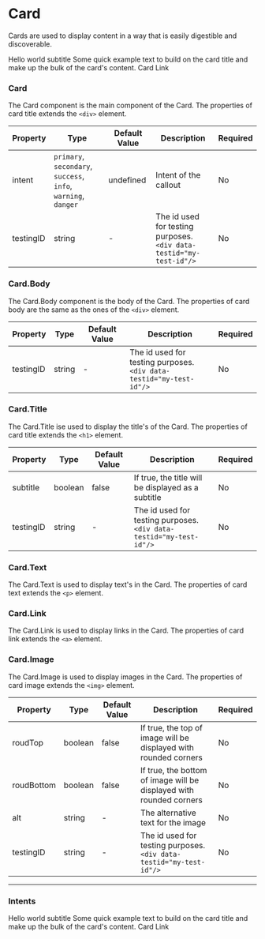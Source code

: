 

<Meta title="Data Display/Card" component={Card}/>

# Card

Cards are used to display content in a way that is easily digestible and discoverable.

<Canvas>
  <div style={{maxWidth: '20rem', padding: '0rem 5rem'}}>
    <Card>
      <Card.Body>
        <Card.Title>Hello world</Card.Title>
        <Card.Title subtitle>subtitle</Card.Title>
      </Card.Body>
      <Card.Image src="https://picsum.photos/1024" />
      <Card.Body>
        <Card.Text>
          Some quick example text to build on the card title and make up the bulk of the card&apos;s content.
        </Card.Text>
        <Card.Link>
          Card Link
        </Card.Link>
      </Card.Body>
    </Card>
  </div>
</Canvas>


### Card
The Card component is the main component of the Card.
The properties of card title extends the `<div>` element.

| Property | Type | Default Value | Description | Required |
|---|---|---|---|---|
|intent|`primary`, `secondary`, `success`, <br/>`info`, `warning`, `danger`|undefined|Intent of the callout|No|
|testingID| string | - | The id used for testing purposes.<br/>`<div data-testid="my-test-id"/>` |No|

### Card.Body
The Card.Body component is the body of the Card.
The properties of card body are the same as the ones of the `<div>` element.

| Property | Type | Default Value | Description | Required |
|---|---|---|---|---|
|testingID| string | - | The id used for testing purposes.<br/>`<div data-testid="my-test-id"/>` |No|

### Card.Title
The Card.Title ise used to display the title's of the Card.
The properties of card title extends the `<h1>` element.

| Property | Type | Default Value | Description | Required |
|---|---|---|---|---|
|subtitle|boolean|false|If true, the title will be displayed as a subtitle|No|
|testingID| string | - | The id used for testing purposes.<br/>`<div data-testid="my-test-id"/>` |No|

### Card.Text
The Card.Text is used to display text's in the Card.
The properties of card text extends the `<p>` element.

### Card.Link
The Card.Link is used to display links in the Card.
The properties of card link extends the `<a>` element.

### Card.Image
The Card.Image is used to display images in the Card.
The properties of card image extends the `<img>` element.

| Property | Type | Default Value | Description | Required |
|---|---|---|---|---|
|roudTop|boolean|false|If true, the top of image will be displayed with rounded corners|No|
|roudBottom|boolean|false|If true, the bottom of image will be displayed with rounded corners|No|
|alt|string| - | The alternative text for the image|No|
|testingID| string | - | The id used for testing purposes.<br/>`<div data-testid="my-test-id"/>` |No|

---

### Intents

<Canvas>
  <div style={{maxWidth: '20rem', padding: '0rem 5rem'}}>
    <Card intent="warning">
      <Card.Body>
        <Card.Title>Hello world</Card.Title>
        <Card.Title subtitle>subtitle</Card.Title>
      </Card.Body>
      <Card.Image src="https://picsum.photos/1024" />
      <Card.Body>
        <Card.Text>
          Some quick example text to build on the card title and make up the bulk of the card&apos;s content.
        </Card.Text>
        <Card.Link>
          Card Link
        </Card.Link>
      </Card.Body>
    </Card>
  </div>
</Canvas>
